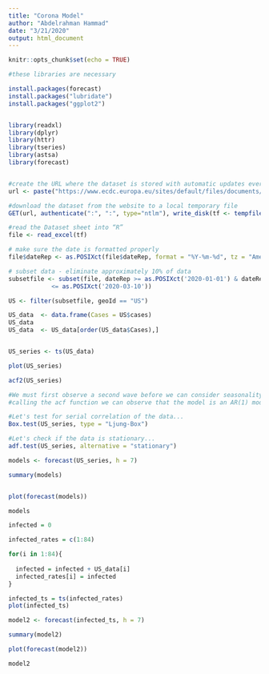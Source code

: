 ---
title: "Corona Model"
author: "Abdelrahman Hammad"
date: "3/21/2020"
output: html_document
---

```{r setup, include=FALSE}
knitr::opts_chunk$set(echo = TRUE)
```




```{r formatting and part a}
#these libraries are necessary

install.packages(forecast)
install.packages("lubridate")
install.packages("ggplot2")


library(readxl)
library(dplyr)
library(httr)
library(tseries)
library(astsa)
library(forecast)


#create the URL where the dataset is stored with automatic updates every day
url <- paste("https://www.ecdc.europa.eu/sites/default/files/documents/COVID-19-geographic-disbtribution-worldwide-",format(Sys.time(), "%Y-%m-%d"), ".xlsx", sep = "")

#download the dataset from the website to a local temporary file
GET(url, authenticate(":", ":", type="ntlm"), write_disk(tf <- tempfile(fileext = ".xlsx")))

#read the Dataset sheet into “R”
file <- read_excel(tf)

# make sure the date is formatted properly
file$dateRep <- as.POSIXct(file$dateRep, format = "%Y-%m-%d", tz = "America/New_York")

# subset data - eliminate approximately 10% of data
subsetfile <- subset(file, dateRep >= as.POSIXct('2020-01-01') & dateRep 
            <= as.POSIXct('2020-03-10'))

```

```{r start analysis}
US <- filter(subsetfile, geoId == "US")

US_data  <- data.frame(Cases = US$cases)
US_data
US_data  <- US_data[order(US_data$Cases),]


US_series <- ts(US_data)

plot(US_series)

```

```{r part b}
acf2(US_series)

#We must first observe a second wave before we can consider seasonality 
#calling the acf function we can observe that the model is an AR(1) model 
```

```{r sdf_test}

#Let's test for serial correlation of the data...
Box.test(US_series, type = "Ljung-Box")

#Let's check if the data is stationary...
adf.test(US_series, alternative = "stationary")

``` 

```{r model_fitting}

models <- forecast(US_series, h = 7)

summary(models)


plot(forecast(models))

models
```

```{r infected cases}

infected = 0

infected_rates = c(1:84)

for(i in 1:84){
  
  infected = infected + US_data[i]
  infected_rates[i] = infected
}

infected_ts = ts(infected_rates)
plot(infected_ts)

```



```{r model_fitting2}

model2 <- forecast(infected_ts, h = 7)

summary(model2)

plot(forecast(model2))

model2
```


